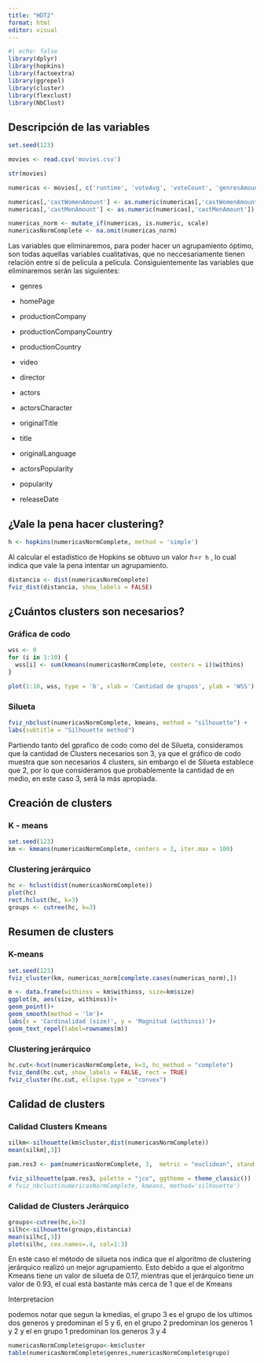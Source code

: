 ```yaml
---
title: "HDT2"
format: html
editor: visual
---
```


```r
#| echo: false
library(dplyr)
library(hopkins)
library(factoextra)
library(ggrepel)
library(cluster)
library(flexclust)
library(NbClust)
```

## Descripción de las variables

```r
set.seed(123)

movies <- read.csv('movies.csv')

str(movies)

numericas <- movies[, c('runtime', 'voteAvg', 'voteCount', 'genresAmount', 'productionCountriesAmount', 'actorsAmount', 'actorsAmount', 'castWomenAmount', 'castMenAmount', 'budget', 'revenue', 'popularity')]

numericas[,'castWomenAmount'] <- as.numeric(numericas[,'castWomenAmount'])
numericas[,'castMenAmount'] <- as.numeric(numericas[,'castMenAmount'])

numericas_norm <- mutate_if(numericas, is.numeric, scale)
numericasNormComplete <- na.omit(numericas_norm)

```

Las variables que eliminaremos, para poder hacer un agrupamiento óptimo, son todas aquellas variables cualitativas, que no neccesariamente tienen relación entre sí de película a película. Consiguientemente las variables que eliminaremos serán las siguientes:

-   genres

-   homePage

-   productionCompany

-   productionCompanyCountry

-   productionCountry

-   video

-   director

-   actors

-   actorsCharacter

-   originalTitle

-   title

-   originalLanguage

-   actorsPopularity

-   popularity

-   releaseDate

## ¿Vale la pena hacer clustering?

```r
h <- hopkins(numericasNormComplete, method = 'simple')
```

Al calcular el estadístico de Hopkins se obtuvo un valor $h=$`r h` , lo cual indica que vale la pena intentar un agrupamiento.

```r
distancia <- dist(numericasNormComplete)
fviz_dist(distancia, show_labels = FALSE)
```

## ¿Cuántos clusters son necesarios?

### Gráfica de codo

```r
wss <- 0
for (i in 1:10) {
  wss[i] <- sum(kmeans(numericasNormComplete, centers = i)$withins)
}

plot(1:10, wss, type = 'b', xlab = 'Cantidad de grupos', ylab = 'WSS')
```

### Silueta

```r
fviz_nbclust(numericasNormComplete, kmeans, method = "silhouette") +
labs(subtitle = "Silhouette method")
```

Partiendo tanto del gprafico de codo como del de Silueta, consideramos que la cantidad de Clusters necesarios son 3, ya que el gráfico de codo muestra que son necesarios 4 clusters, sin embargo el de Silueta establece que 2, por lo que consideramos que probablemente la cantidad de en medio, en este caso 3, será la más apropiada.

## Creación de clusters

### K - means

```r
set.seed(123)
km <- kmeans(numericasNormComplete, centers = 3, iter.max = 100)
```

### Clustering jerárquico

```r
hc <- hclust(dist(numericasNormComplete))
plot(hc)
rect.hclust(hc, k=3)
groups <- cutree(hc, k=3)

```

## Resumen de clusters

### K-means

```r
set.seed(123)
fviz_cluster(km, numericas_norm[complete.cases(numericas_norm),])

m <- data.frame(withinss = km$withinss, size=km$size)
ggplot(m, aes(size, withinss))+
geom_point()+
geom_smooth(method = 'lm')+
labs(x = 'Cardinalidad (size)', y = 'Magnitud (withinss)')+
geom_text_repel(label=rownames(m))
```

### Clustering jerárquico

```r
hc.cut<-hcut(numericasNormComplete, k=3, hc_method = "complete")
fviz_dend(hc.cut, show_labels = FALSE, rect = TRUE)
fviz_cluster(hc.cut, ellipse.type = "convex")
```

## Calidad de clusters

### Calidad Clusters Kmeans

```r
silkm<-silhouette(km$cluster,dist(numericasNormComplete))
mean(silkm[,3])

pam.res3 <- pam(numericasNormComplete, 3,  metric = "euclidean", stand = FALSE)

fviz_silhouette(pam.res3, palette = "jco", ggtheme = theme_classic())
# fviz_nbclust(numericasNormComplete, kmeans, method='silhouette')
```

### Calidad de Clusters Jerárquico

```r
groups<-cutree(hc,k=3)
silhc<-silhouette(groups,distancia)
mean(silhc[,3])
plot(silhc, cex.names=.4, col=1:3)
```

En este caso el método de silueta nos indica que el algoritmo de clustering jerárquico realizó un mejor agrupamiento. Esto debido a que el algoritmo Kmeans tiene un valor de silueta de 0.17, mientras que el jerárquico tiene un valor de 0.93, el cual está bastante más cerca de 1 que el de Kmeans

Interpretacion

podemos notar que segun la kmedias, el grupo 3 es el grupo de los ultimos dos generos y predominan el 5 y 6, en el grupo 2 predominan los generos 1 y 2 y el en grupo 1 predominan los generos 3 y 4

```r
numericasNormComplete$grupo<-km$cluster
table(numericasNormComplete$genres,numericasNormComplete$grupo)

```
